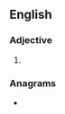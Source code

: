 {{also|bicrenate}}
==English==

===Adjective===
{{en-adj}}

# {{alternative spelling of|bicrenate|lang=en}}

===Anagrams===
* {{anagrams|en|a=abceeinrt|abenteric}}